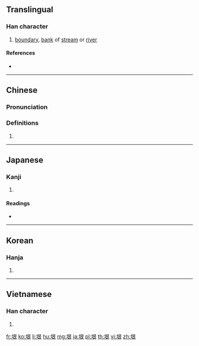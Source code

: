 {{also|圻}}
==Translingual==

===Han character===
{{Han char|rn=32|rad=土|as=06|sn=9|four=47132|canj=GAV|ids=⿰土艮}}

# [[boundary]], [[bank]] of [[stream]] or [[river]]

====References====
* {{Han ref|kx=0228.140|dkj=05054|dj=0464.110|hdz=10442.070|uh=57A0|ud=22432|bh=ABAD|bd=43949}}

----

==Chinese==
{{zh-forms}}

===Pronunciation===
{{zh-pron
|m=yín
|c=ngan4
|mc=y
|oc=y
|ma=
|cat=n
}}

===Definitions===
# {{rfdef|lang=zh}}

----

==Japanese==

===Kanji===
{{ja-kanji|grade=|rs=土06}}

# {{defn|lang=ja|sort=土06}}

====Readings====
* {{ja-readings|on=[[ぎん]] (gin), [[ごん]] (gon)|kun=[[さかい]] (sakai), [[きし]] (kishi)}}

----

==Korean==

===Hanja===
{{ko-hanja|hangeul=은|rv=eun|mr=ŭn}}

# {{defn|lang=ko|sort=土06}}

----

==Vietnamese==

===Han character===
{{vi-hantu|[[hằn]], [[ngăn]], [[ngấn]], [[ngân]], [[ngần]]|rs=土06}}

# {{defn|lang=vi|sort=土06}}

[[fr:垠]]
[[ko:垠]]
[[li:垠]]
[[hu:垠]]
[[mg:垠]]
[[ja:垠]]
[[pl:垠]]
[[th:垠]]
[[vi:垠]]
[[zh:垠]]